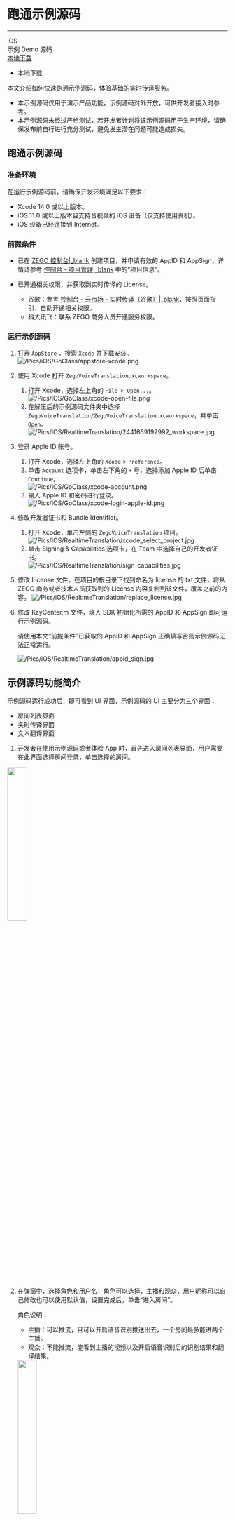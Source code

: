 # 跑通示例源码

- - -

<div class="download-area">
  <div class="sdk-download-item-wrapper">
    <div class="sdk-fun">iOS</div>
    <div class="download-title">示例 Demo 源码</div>
    <div class="download-selector">
      <div class="download-select-wrapper" style="padding-right: 0;">
        <a class="download-target-btn" href="https://storage.zego.im/zegorealtimetranslation/iOS/sourceCode/ZegoRealtimeTranslationDemo.zip" target="_blank">本地下载</a>
        <ul class="download-dropdown-list">
          <li data-href="https://storage.zego.im/zegorealtimetranslation/iOS/sourceCode/ZegoRealtimeTranslationDemo.zip"
            class="dropdown-option">
            本地下载
          </li>
        </ul>
      </div>
    </div>
  </div>
</div>


本文介绍如何快速跑通示例源码，体验基础的实时传译服务。

<div class="mk-warning">

- 本示例源码仅用于演示产品功能，示例源码对外开放，可供开发者接入时参考。
- 本示例源码未经过严格测试，若开发者计划将该示例源码用于生产环境，请确保发布前自行进行充分测试，避免发生潜在问题可能造成损失。
</div>

## 跑通示例源码 

### 准备环境

在运行示例源码前，请确保开发环境满足以下要求：
- Xcode 14.0 或以上版本。
- iOS 11.0 或以上版本且支持音视频的 iOS 设备（仅支持使用真机）。
- iOS 设备已经连接到 Internet。

### 前提条件 

- 已在 [ZEGO 控制台\|_blank](https://console.zego.im) 创建项目，并申请有效的 AppID 和 AppSign，详情请参考 [控制台 - 项目管理\|_blank](https://doc-zh.zego.im/article/12107) 中的“项目信息”。
- 已开通相关权限，并获取到实时传译的 License。

    - 谷歌：参考 [控制台 - 云市场 - 实时传译（谷歌）\|_blank](#18971)，按照页面指引，自助开通相关权限。
    - 科大讯飞：联系 ZEGO 商务人员开通服务权限。


### 运行示例源码 

1. 打开 `AppStore` ，搜索 `Xcode` 并下载安装。
![/Pics/iOS/GoClass/appstore-xcode.png](/Pics/iOS/GoClass/appstore-xcode.png)
2. 使用 Xcode 打开 `ZegoVoiceTranslation.xcworkspace`。
    1. 打开 Xcode，选择左上角的 `File > Open...`。  
![/Pics/iOS/GoClass/xcode-open-file.png](/Pics/iOS/GoClass/xcode-open-file.png)
    2. 在解压后的示例源码文件夹中选择 `ZegoVoiceTranslation/ZegoVoiceTranslation.xcworkspace`，并单击`Open`。  
![/Pics/iOS/RealtimeTranslation/2441669192992_workspace.jpg](/Pics/iOS/RealtimeTranslation/2441669192992_workspace.jpg)

3. 登录 Apple ID 账号。
    1. 打开 Xcode，选择左上角的 `Xcode` > `Preference`。  
    2. 单击 `Account` 选项卡，单击左下角的 `+` 号，选择添加 Apple ID 后单击 `Continue`。  
![/Pics/iOS/GoClass/xcode-account.png](/Pics/iOS/GoClass/xcode-account.png)
    3. 输入 Apple ID 和密码进行登录。  
![/Pics/iOS/GoClass/xcode-login-apple-id.png](/Pics/iOS/GoClass/xcode-login-apple-id.png)

4. 修改开发者证书和 Bundle Identifier。
    1. 打开 Xcode，单击左侧的 `ZegoVoiceTranslation` 项目。  
![/Pics/iOS/RealtimeTranslation/xcode_select_project.jpg](/Pics/iOS/RealtimeTranslation/xcode_select_project.jpg)
    2. 单击 Signing & Capabilities 选项卡，在 Team 中选择自己的开发者证书。  
![/Pics/iOS/RealtimeTranslation/sign_capabilities.jpg](/Pics/iOS/RealtimeTranslation/sign_capabilities.jpg)

5. 修改 License 文件。在项目的根目录下找到命名为 license 的 txt 文件，将从 ZEGO 商务或者技术人员获取到的 License 内容复制到该文件，覆盖之前的内容。
![/Pics/iOS/RealtimeTranslation/replace_license.jpg](/Pics/iOS/RealtimeTranslation/replace_license.jpg)

6. 修改 KeyCenter.m 文件，填入 SDK 初始化所需的 AppID 和 AppSign 即可运行示例源码。

    <div class="mk-warning">

    请使用本文“前提条件”已获取的 AppID 和 AppSign 正确填写否则示例源码无法正常运行。
    </div>

    ![/Pics/iOS/RealtimeTranslation/appid_sign.jpg](/Pics/iOS/RealtimeTranslation/appid_sign.jpg)

## 示例源码功能简介

示例源码运行成功后，即可看到 UI 界面，示例源码的 UI 主要分为三个界面：

- 房间列表界面
- 实时传译界面
- 文本翻译界面

1. 开发者在使用示例源码或者体验 App 时，首先进入房间列表界面，用户需要在此界面选择房间登录，单击选择的房间。   
<img src="/Pics/iOS/RealtimeTranslation/room_list.jpg" width="30%">

2. 在弹窗中，选择角色和用户名，角色可以选择，主播和观众，用户昵称可以自己修改也可以使用默认值，设置完成后，单击“进入房间”。

    <div class="mk-hint">

    角色说明：
    - 主播：可以推流，且可以开启语音识别推送出去，一个房间最多能进两个主播。
    - 观众：不能推流，能看到主播的视频以及开启语音识别后的识别结果和翻译结果。
    </div>

    <img src="/Pics/iOS/RealtimeTranslation/rtvt_role_select.jpg" width="30%">


3. 进入房间后，即可进入实时传译界面。如果角色选择的是主播，进入实时传译界面后，可以根据需要选择语音识别服务提供商和翻译服务提供商，还可以设置识别语音，以及要实时传译的目标语言。

    <div class="mk-hint">

    - 语音识别文本翻译开关：控制是否翻译语言识别的文本到目标语言，默认开启。
    - 文本翻译中间结果开关：控制语音识别的中间结果是否也要翻译，默认中间结果也会进行翻译，但会导致翻译的请求量增加，且计费也会随之增加。示例源码中默认会开启，但不建议开启。
    </div>

    <img src="/Pics/iOS/RealtimeTranslation/rtvt_main_speech_scene.jpg" width="30%">


4. 参数设置完成后，单击"开启实时语音识别", 即可启动实时传译，识别结果和翻译结果会在两个框中显示出来。
5. 切换到文本翻译的界面，可以在此界面进行纯文本的翻译，根据需要选择翻译提供商，源语言和目标语言，单击"开启文本翻译"即可。
    <img src="/Pics/iOS/RealtimeTranslation/rtvt_text_translation_scene.jpg" width="30%">
